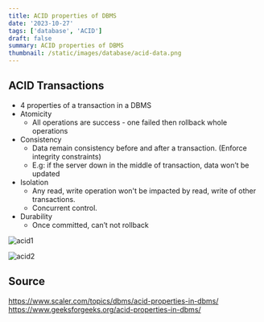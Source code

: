 ```yaml
---
title: ACID properties of DBMS
date: '2023-10-27'
tags: ['database', 'ACID']
draft: false
summary: ACID properties of DBMS
thumbnail: /static/images/database/acid-data.png
---
```


## ACID Transactions
- 4 properties of a transaction in a DBMS
- Atomicity 
    - All operations are success - one failed then rollback whole operations
- Consistency
    - Data remain consistency before and after a transaction. (Enforce integrity constraints)
    - E.g: if the server down in the middle of transaction, data won’t be updated
- Isolation
    - Any read, write operation won't be impacted by read, write of other transactions.
    - Concurrent control.
- Durability
    - Once committed, can’t not rollback

![acid1](/static/images/database/acid-data.png)

![acid2](/static/images/database/ACID-Properties.jpg)

## Source
https://www.scaler.com/topics/dbms/acid-properties-in-dbms/
https://www.geeksforgeeks.org/acid-properties-in-dbms/